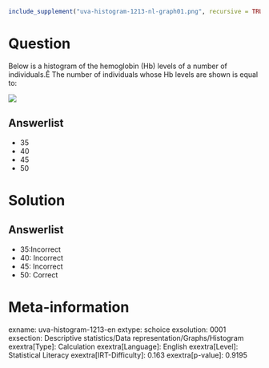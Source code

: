```r
include_supplement("uva-histogram-1213-nl-graph01.png", recursive = TRUE)
```

Question
========

Below is a histogram of the hemoglobin (Hb) levels of a number of individuals.Ê The number of individuals whose Hb levels are shown is equal to:

![](uva-histogram-1213-nl-graph01.png)

Answerlist
----------

* 35
* 40
* 45
* 50

Solution
========

Answerlist
----------

* 35:Incorrect
* 40: Incorrect
* 45: Incorrect
* 50: Correct

Meta-information
================
exname: uva-histogram-1213-en
extype: schoice
exsolution: 0001
exsection: Descriptive statistics/Data representation/Graphs/Histogram
exextra[Type]: Calculation
exextra[Language]: English
exextra[Level]: Statistical Literacy
exextra[IRT-Difficulty]: 0.163
exextra[p-value]: 0.9195
